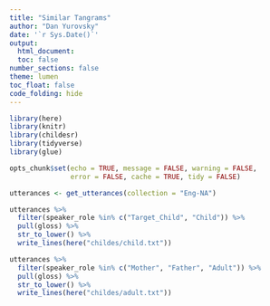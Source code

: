 ```yaml
---
title: "Similar Tangrams"
author: "Dan Yurovsky"
date: '`r Sys.Date()`'
output:
  html_document:
  toc: false
number_sections: false
theme: lumen
toc_float: false
code_folding: hide
---
```

  
```r

library(here)
library(knitr)
library(childesr)
library(tidyverse)
library(glue)

opts_chunk$set(echo = TRUE, message = FALSE, warning = FALSE, 
               error = FALSE, cache = TRUE, tidy = FALSE)
```

```r
utterances <- get_utterances(collection = "Eng-NA")

utterances %>%
  filter(speaker_role %in% c("Target_Child", "Child")) %>%
  pull(gloss) %>%
  str_to_lower() %>%
  write_lines(here("childes/child.txt"))

utterances %>%
  filter(speaker_role %in% c("Mother", "Father", "Adult")) %>%
  pull(gloss) %>%
  str_to_lower() %>%
  write_lines(here("childes/adult.txt"))
```